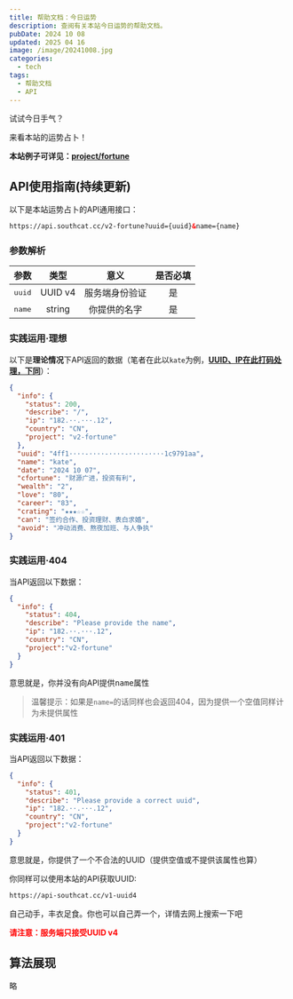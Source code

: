 ---
title: 帮助文档：今日运势
description: 查阅有关本站今日运势的帮助文档。
pubDate: 2024 10 08
updated: 2025 04 16
image: /image/20241008.jpg
categories:
  - tech
tags:
  - 帮助文档
  - API
---

试试今日手气？

来看本站的运势占卜！

<BaseCard>
<strong>本站例子可详见：<a target="_blank" href="/project/fortune">project/fortune</a></strong>
</BaseCard>

## API使用指南(持续更新)

以下是本站运势占卜的API通用接口：

```html
https://api.southcat.cc/v2-fortune?uuid={uuid}&name={name}
```

### 参数解析

|参数|类型|意义|是否必填|
|:--:|:--:|:--:|:--:|
|<Kbd>uuid</Kbd>|UUID v4|服务端身份验证|是|
|<Kbd>name</Kbd>|string|你提供的名字|是|

### 实践运用·理想

以下是**理论情况**下API返回的数据（笔者在此以`kate`为例，<u>**UUID、IP在此打码处理，下同**</u>）：
```json
{
  "info": {
    "status": 200,
    "describe": "/",
    "ip": "182.··.···.12",
    "country": "CN",
    "project": "v2-fortune"
  },
  "uuid": "4ff1····-····-····-····-····1c9791aa",
  "name": "kate",
  "date": "2024 10 07",
  "cfortune": "财源广进，投资有利",
  "wealth": "2",
  "love": "80",
  "career": "83",
  "crating": "★★★☆☆",
  "can": "签约合作、投资理财、表白求婚",
  "avoid": "冲动消费、熬夜加班、与人争执"
}
```

### 实践运用·404

当API返回以下数据：
```json
{
  "info": {
    "status": 404,
    "describe": "Please provide the name",
    "ip": "182.··.···.12",
    "country": "CN",
	"project":"v2-fortune"
  }
}
```
意思就是，你并没有向API提供<Kbd>name</Kbd>属性

> 温馨提示：如果是`name=`的话同样也会返回404，因为提供一个空值同样计为未提供属性

### 实践运用·401

当API返回以下数据：
```json
{
  "info": {
    "status": 401,
    "describe": "Please provide a correct uuid",
    "ip": "182.··.···.12",
    "country": "CN",
	"project":"v2-fortune"
  }
}
```
意思就是，你提供了一个不合法的UUID（提供空值或不提供该属性也算）

你同样可以使用本站的API获取UUID:

```html
https://api-southcat.cc/v1-uuid4
```

自己动手，丰衣足食。你也可以自己弄一个，详情去网上搜索一下吧

<strong><font color="red">请注意：服务端只接受UUID v4</font></strong>

## 算法展现

略